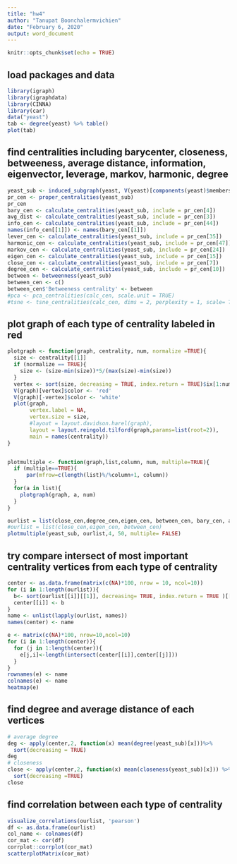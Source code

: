 ---
title: "hw4"
author: "Tanupat Boonchalermvichien"
date: "February 6, 2020"
output: word_document
---

```{r setup, include=FALSE}
knitr::opts_chunk$set(echo = TRUE)
```

## load packages and data

```{r}
library(igraph)
library(igraphdata)
library(CINNA)
library(car)
data("yeast")
tab <- degree(yeast) %>% table()
plot(tab)
```

## find centralities including barycenter, closeness, betweeness, average distance, information, eigenvector, leverage, markov, harmonic, degree 

```{r}
yeast_sub <- induced_subgraph(yeast, V(yeast)[components(yeast)$membership ==1])
pr_cen <- proper_centralities(yeast_sub)
pr_cen
bary_cen <- calculate_centralities(yeast_sub, include = pr_cen[4])
avg_dist <- calculate_centralities(yeast_sub, include = pr_cen[3])
info_cen <- calculate_centralities(yeast_sub, include = pr_cen[44])
names(info_cen[[1]]) <- names(bary_cen[[1]]) 
lever_cen <- calculate_centralities(yeast_sub, include = pr_cen[35])
harmonic_cen <- calculate_centralities(yeast_sub, include = pr_cen[47])
markov_cen <- calculate_centralities(yeast_sub, include = pr_cen[24])
eigen_cen <- calculate_centralities(yeast_sub, include = pr_cen[15])
close_cen <- calculate_centralities(yeast_sub, include = pr_cen[7])
degree_cen <- calculate_centralities(yeast_sub, include = pr_cen[10])
between <- betweenness(yeast_sub)
between_cen <- c()
between_cen$'Betweeness centrality' <- between
#pca <- pca_centralities(calc_cen, scale.unit = TRUE)
#tsne <- tsne_centralities(calc_cen, dims = 2, perplexity = 1, scale= TRUE
```

## plot graph of each type of centrality labeled in red 
```{r}

plotgraph <- function(graph, centrality, num, normalize =TRUE){
  size <- centrality[[1]]
  if (normalize == TRUE){
    size <- (size-min(size))*5/(max(size)-min(size))
  }
  vertex <- sort(size, decreasing = TRUE, index.return = TRUE)$ix[1:num]
  V(graph)[vertex]$color <- 'red'
  V(graph)[-vertex]$color <- 'white'
  plot(graph, 
       vertex.label = NA,
       vertex.size = size,
       #layout = layout.davidson.harel(graph),
       layout = layout.reingold.tilford(graph,params=list(root=2)),
       main = names(centrality))
}


plotmultiple <- function(graph,list,column, num, multiple=TRUE){
  if (multiple==TRUE){
      par(mfrow=c(length(list)%/%column+1, column))
  }
  for(a in list){
    plotgraph(graph, a, num)
  }
}

ourlist = list(close_cen,degree_cen,eigen_cen, between_cen, bary_cen, avg_dist, info_cen,lever_cen,harmonic_cen,markov_cen)
#ourlist = list(close_cen,eigen_cen, between_cen)
plotmultiple(yeast_sub, ourlist,4, 50, multiple= FALSE)

```

## try compare intersect of most important centrality vertices from each type of centrality 

```{r}
center <- as.data.frame(matrix(c(NA)*100, nrow = 10, ncol=10))
for (i in 1:length(ourlist)){
  b<- sort(ourlist[[i]][[1]], decreasing= TRUE, index.return = TRUE )[[2]][1:10]
  center[[i]] <- b
}
name <- unlist(lapply(ourlist, names))
names(center) <- name

e <- matrix(c(NA)*100, nrow=10,ncol=10)
for (i in 1:length(center)){
  for (j in 1:length(center)){
    e[j,i]<-length(intersect(center[[i]],center[[j]]))
  }
}
rownames(e) <- name
colnames(e) <- name
heatmap(e)
```

## find degree and average distance of each vertices 

```{r}
# average degree
deg <- apply(center,2, function(x) mean(degree(yeast_sub)[x]))%>%
  sort(decreasing = TRUE)
deg
# closeness
close <- apply(center,2, function(x) mean(closeness(yeast_sub)[x])) %>%
  sort(decreasing =TRUE)
close
```




## find correlation between each type of centrality 
```{r}
visualize_correlations(ourlist, 'pearson')
df <- as.data.frame(ourlist)
col_name <- colnames(df)
cor_mat <- cor(df)
corrplot::corrplot(cor_mat)
scatterplotMatrix(cor_mat)

```


